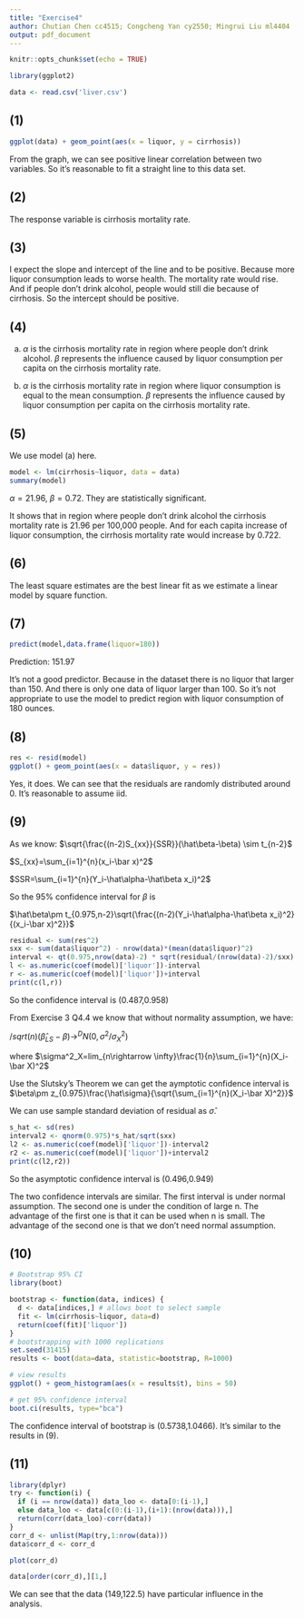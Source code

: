 ```yaml
---
title: "Exercise4"
author: Chutian Chen cc4515; Congcheng Yan cy2550; Mingrui Liu ml4404
output: pdf_document
---
```


```r
knitr::opts_chunk$set(echo = TRUE)
```

```r
library(ggplot2)
```

```r
data <- read.csv('liver.csv')
```

## (1)
```r
ggplot(data) + geom_point(aes(x = liquor, y = cirrhosis))
```

From the graph, we can see positive linear correlation between two variables. So it's reasonable to fit a straight line to this data set.

## (2)
The response variable is cirrhosis mortality rate.

## (3)
I expect the slope and intercept of the line and to be positive. Because more liquor consumption leads to worse health. The mortality rate would rise. And if people don't drink alcohol, people would still die because of cirrhosis. So the intercept should be positive.

## (4)
(a) $\alpha$ is the cirrhosis mortality rate in region where people don't drink alcohol. $\beta$ represents the influence caused by liquor consumption per capita on the cirrhosis mortality rate.

(b) $\alpha$ is the cirrhosis mortality rate in region where liquor consumption is equal to the mean consumption. $\beta$ represents the influence caused by liquor consumption per capita on the cirrhosis mortality rate.

## (5)
We use model (a) here.
```r
model <- lm(cirrhosis~liquor, data = data)
summary(model)
```

$\alpha=21.96$, $\beta=0.72$. They are statistically significant.

It shows that in region where people don't drink alcohol the cirrhosis mortality rate is 21.96 per 100,000 people. And for each capita increase of liquor consumption, the cirrhosis mortality rate would increase by 0.722.

## (6)

The least square estimates are the best linear fit as we estimate a linear model by square function.

## (7)
```r
predict(model,data.frame(liquor=180))
```
Prediction: 151.97

It's not a good predictor. Because in the dataset there is no liquor that larger than 150. And there is only one data of liquor larger than 100. So it's not appropriate to use the model to predict region with liquor consumption of 180 ounces.

## (8)
```r
res <- resid(model)
ggplot() + geom_point(aes(x = data$liquor, y = res))
```

Yes, it does. We can see that the residuals are randomly distributed around 0. It's reasonable to assume iid.

## (9)

As we know:
$\sqrt{\frac{(n-2)S_{xx}}{SSR}}(\hat\beta-\beta) \sim t_{n-2}$

$S_{xx}=\sum_{i=1}^{n}(x_i-\bar x)^2$

$SSR=\sum_{i=1}^{n}(Y_i-\hat\alpha-\hat\beta x_i)^2$

So the 95% confidence interval for $\beta$ is 

$\hat\beta\pm t_{0.975,n-2}\sqrt{\frac{(n-2)(Y_i-\hat\alpha-\hat\beta x_i)^2}{(x_i-\bar x)^2}}$

```r
residual <- sum(res^2)
sxx <- sum(data$liquor^2) - nrow(data)*(mean(data$liquor)^2)
interval <- qt(0.975,nrow(data)-2) * sqrt(residual/(nrow(data)-2)/sxx)
l <- as.numeric(coef(model)['liquor'])-interval
r <- as.numeric(coef(model)['liquor'])+interval
print(c(l,r))
```

So the confidence interval is (0.487,0.958)

From Exercise 3 Q4.4 we know that without normality assumption, we have:

$/sqrt(n)(\hat\beta_{LS}-\beta)\rightarrow^DN(0,\sigma^2/\sigma^2_X)$

where $\sigma^2_X=lim_{n\rightarrow \infty}\frac{1}{n}\sum_{i=1}^{n}(X_i-\bar X)^2$

Use the Slutsky's Theorem we can get the aymptotic confidence interval is $\beta\pm z_{0.975}\frac{\hat\sigma}{\sqrt{\sum_{i=1}^{n}(X_i-\bar X)^2}}$

We can use sample standard deviation of residual as $\hat\sigma$.

```r
s_hat <- sd(res)
interval2 <- qnorm(0.975)*s_hat/sqrt(sxx)
l2 <- as.numeric(coef(model)['liquor'])-interval2
r2 <- as.numeric(coef(model)['liquor'])+interval2
print(c(l2,r2))
```

So the asymptotic confidence interval is (0.496,0.949)

The two confidence intervals are similar. The first interval is under normal assumption. The second one is under the condition of large n. The advantage of the first one is that it can be used when n is small. The advantage of the second one is that we don't need normal assumption.

## (10)
```r
# Bootstrap 95% CI 
library(boot)

bootstrap <- function(data, indices) {
  d <- data[indices,] # allows boot to select sample 
  fit <- lm(cirrhosis~liquor, data=d)
  return(coef(fit)['liquor'])
} 
# bootstrapping with 1000 replications 
set.seed(31415)
results <- boot(data=data, statistic=bootstrap, R=1000)

# view results
ggplot() + geom_histogram(aes(x = results$t), bins = 50)
```

```r
# get 95% confidence interval 
boot.ci(results, type="bca")
```

The confidence interval of bootstrap is (0.5738,1.0466). It's similar to the results in (9).

## (11)
```r
library(dplyr)
try <- function(i) {
  if (i == nrow(data)) data_loo <- data[0:(i-1),]
  else data_loo <- data[c(0:(i-1),(i+1):(nrow(data))),]
  return(corr(data_loo)-corr(data))
}
corr_d <- unlist(Map(try,1:nrow(data)))
data$corr_d <- corr_d
```

```r
plot(corr_d)
```


```r
data[order(corr_d),][1,]
```

We can see that the data (149,122.5) have particular influence in the analysis.








